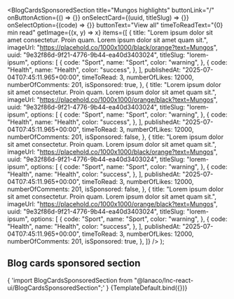


<Meta
  title="Landing sections/Blog Cards Sponsored Section"
  component={BlogCardsSponsoredSection}
/>

  <BlogCardsSponsoredSection
    title="Mungos highlights"
    buttonLink="/"
    onButtonAction={() => {}}
    onSelectCard={(uuid, titleSlug) => {}}
    onSelectOption={(code) => {}}
    buttonText="View all"
    timeToReadText="{0} min read"
    getImage={(x, y) => x}
    items={[
      {
        title:
          "Lorem ipsum dolor sit amet consectetur. Proin quam. Lorem ipsum dolor sit amet quam sit.",
        imageUrl: "https://placehold.co/1000x1000/black/orange?text=Mungos",
        uuid: "9e32f86d-9f21-4776-9b44-ea40d3403024",
        titleSlug: "lorem-ipsum",
        options: [
          {
            code: "Sport",
            name: "Sport",
            color: "warning",
          },
          {
            code: "Health",
            name: "Health",
            color: "success",
          },
        ],
        publishedAt: "2025-07-04T07:45:11.965+00:00",
        timeToRead: 3,
        numberOfLikes: 12000,
        numberOfComments: 201,
        isSponsored: true,
      },
      {
        title:
          "Lorem ipsum dolor sit amet consectetur. Proin quam. Lorem ipsum dolor sit amet quam sit.",
        imageUrl: "https://placehold.co/1000x1000/orange/black?text=Mungos",
        uuid: "9e32f86d-9f21-4776-9b44-ea40d3403024",
        titleSlug: "lorem-ipsum",
        options: [
          {
            code: "Sport",
            name: "Sport",
            color: "warning",
          },
          {
            code: "Health",
            name: "Health",
            color: "success",
          },
        ],
        publishedAt: "2025-07-04T07:45:11.965+00:00",
        timeToRead: 3,
        numberOfLikes: 12000,
        numberOfComments: 201,
        isSponsored: false,
      },
      {
        title:
          "Lorem ipsum dolor sit amet consectetur. Proin quam. Lorem ipsum dolor sit amet quam sit.",
        imageUrl: "https://placehold.co/1000x1000/black/orange?text=Mungos",
        uuid: "9e32f86d-9f21-4776-9b44-ea40d3403024",
        titleSlug: "lorem-ipsum",
        options: [
          {
            code: "Sport",
            name: "Sport",
            color: "warning",
          },
          {
            code: "Health",
            name: "Health",
            color: "success",
          },
        ],
        publishedAt: "2025-07-04T07:45:11.965+00:00",
        timeToRead: 3,
        numberOfLikes: 12000,
        numberOfComments: 201,
        isSponsored: false,
      },
      {
        title:
          "Lorem ipsum dolor sit amet consectetur. Proin quam. Lorem ipsum dolor sit amet quam sit.",
        imageUrl: "https://placehold.co/1000x1000/orange/black?text=Mungos",
        uuid: "9e32f86d-9f21-4776-9b44-ea40d3403024",
        titleSlug: "lorem-ipsum",
        options: [
          {
            code: "Sport",
            name: "Sport",
            color: "warning",
          },
          {
            code: "Health",
            name: "Health",
            color: "success",
          },
        ],
        publishedAt: "2025-07-04T07:45:11.965+00:00",
        timeToRead: 3,
        numberOfLikes: 12000,
        numberOfComments: 201,
        isSponsored: true,
      },
    ]}
  />
);

## Blog cards sponsored section

<SyntaxHighlighter language="jsx" style={nord}>
  {
    'import BlogCardsSponsoredSection from "@lanaco/lnc-react-ui/BlogCardsSponsoredSection";'
  }
</SyntaxHighlighter>

<Canvas>
  <Story name="Default" args={{}}>
    {TemplateDefault.bind({})}
  </Story>
</Canvas>
